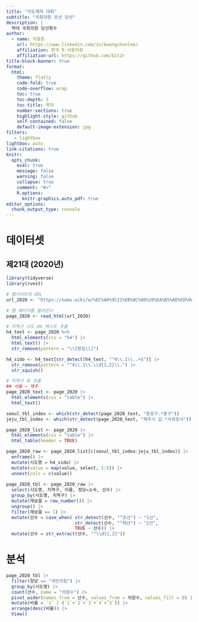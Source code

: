 ```yaml
---
title: "지도제작 대회"
subtitle: "국회의원 초선 당선"
description: |
  역대 국회의원 당선횟수
author:
  - name: 이광춘
    url: https://www.linkedin.com/in/kwangchunlee/
    affiliation: 한국 R 사용자회
    affiliation-url: https://github.com/bit2r
title-block-banner: true
format:
  html:
    theme: flatly
    code-fold: true
    code-overflow: wrap
    toc: true
    toc-depth: 3
    toc-title: 목차
    number-sections: true
    highlight-style: github    
    self-contained: false
    default-image-extension: jpg
filters:
   - lightbox
lightbox: auto
link-citations: true
knitr:
  opts_chunk: 
    eval: true
    message: false
    warning: false
    collapse: true
    comment: "#>" 
    R.options:
      knitr.graphics.auto_pdf: true
editor_options: 
  chunk_output_type: console
---
```


# 데이터셋

## 제21대 (2020년)

```r
library(tidyverse)
library(rvest)

# 웹사이트의 URL
url_2020 <- "https://namu.wiki/w/%EC%A0%9C21%EB%8C%80%20%EA%B5%AD%ED%9A%8C%EC%9D%98%EC%9B%90"

# 웹 페이지를 불러온다
page_2020 <- read_html(url_2020)

# 지역구 시도 H4 텍스트 추출
h4_text <- page_2020 %>%
  html_elements(css = "h4") |> 
  html_text() |> 
  str_remove(pattern = "\\[편집\\]")

h4_sido <- h4_text[str_detect(h4_text, "^4\\.1\\..+$")] |> 
  str_remove(pattern = "^4\\.1\\.\\d{1,2}\\.") |> 
  str_squish()

# 지역구 표 추출
## 서울 ~ 제주
page_2020_text <- page_2020 |> 
  html_elements(css = "table") |> 
  html_text()

seoul_tbl_index <- which(str_detect(page_2020_text, "종로구.*중구"))
jeju_tbl_index <- which(str_detect(page_2020_text, "제주시 갑.*서귀포시"))

page_2020_list <- page_2020 |> 
  html_elements(css = "table") |> 
  html_table(header = TRUE)

page_2020_raw <- page_2020_list[c(seoul_tbl_index:jeju_tbl_index)] |> 
  enframe() |> 
  mutate(시도명 = h4_sido) |>
  mutate(value = map(value, select, 1:5)) |> 
  unnest(cols = c(value)) 
  
page_2020_tbl <- page_2020_raw |> 
  select(시도명, 지역구, 이름, 정당=소속, 선수) |> 
  group_by(시도명, 지역구) |> 
  mutate(재보궐 = row_number()) |> 
  ungroup() |> 
  filter(재보궐 == 1) |> 
  mutate(선수 = case_when( str_detect(선수, "^초선") ~ "1선", 
                          str_detect(선수, "^재선") ~ "2선",
                          TRUE ~ 선수)) |>
  mutate(선수 = str_extract(선수, "^\\d{1,2}")) 
```


# 분석

```r
page_2020_tbl |> 
  filter(정당 == "국민의힘") |>
  group_by(시도명) |> 
  count(선수, name = "의원수") |> 
  pivot_wider(names_from = 선수, values_from = 의원수, values_fill = 0) |> 
  mutate(비율 = `1` / (`1`+`2`+`3`+`4`+`5`)) |>
  arrange(desc(비율)) |> 
  View()
```


